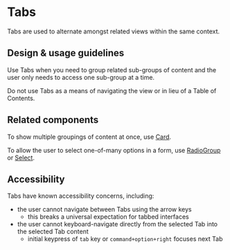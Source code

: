 
<Meta title="Components/Navigation/Tabs" />

# Tabs

Tabs are used to alternate amongst related views within the same context.

## Design & usage guidelines

Use Tabs when you need to group related sub-groups of content and the user only
needs to access one sub-group at a time.

Do not use Tabs as a means of navigating the view or in lieu of a Table of
Contents.

## Related components

To show multiple groupings of content at once, use
[Card](../?path=/docs/components-layouts-and-structure-card--docs).

To allow the user to select one-of-many options in a form, use
[RadioGroup](../?path=/docs/components-forms-and-inputs-radiogroup--docs) or
[Select](../?path=/docs/components-selections-select--docs).

## Accessibility

Tabs have known accessibility concerns, including:

- the user cannot navigate between Tabs using the arrow keys
  - this breaks a universal expectation for tabbed interfaces
- the user cannot keyboard-navigate directly from the selected Tab into the
  selected Tab content
  - initial keypress of `tab` key or `command+option+right` focuses next Tab
